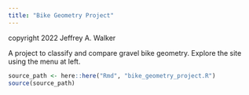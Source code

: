 ```yaml
---
title: "Bike Geometry Project"
---
```


copyright 2022 Jeffrey A. Walker

A project to classify and compare gravel bike geometry. Explore the site using the menu at left.

```r
source_path <- here::here("Rmd", "bike_geometry_project.R")
source(source_path)
```
